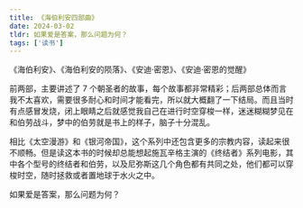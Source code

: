```yaml
---
title: 《海伯利安四部曲》
date: 2024-03-02
tldr: 如果爱是答案，那么问题为何？
tags: ['读书']
---
```


《海伯利安》、《海伯利安的陨落》、《安迪·密恩》、《安迪·密恩的觉醒》

前两部，主要讲述了 7 个朝圣者的故事，每个故事都非常精彩；后两部总体而言我不太喜欢，需要很多耐心和时间才能看完，所以就大概翻了一下结局。而且当时有点感冒发烧，闭上眼睛之后就感觉我自己在进行时空穿梭一样，迷迷糊糊梦见在和伯劳战斗，梦中的伯劳就是书上的样子，脑子十分混乱。

相比《太空漫游》和《银河帝国》，这个系列中还包含更多的宗教内容，读起来很不顺畅。但是读这本书的时候却总能想起施瓦辛格主演的《终结者》系列电影，其中各个型号的终结者和伯劳，以及尼弥斯这几个角色都有共同之处，他们都可以穿梭时空，随时拯救或者置地球于水火之中。

如果爱是答案，那么问题为何？
